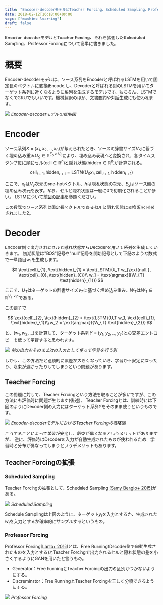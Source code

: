 ```yaml
---
title: "Encoder-decoderモデルとTeacher Forcing、Scheduled Sampling、Professor Forcing"
date: 2018-02-12T16:18:00+09:00
tags: ["machine-learning"]
draft: false
---
```



Encoder-decoderモデルとTeacher Forcing、それを拡張したScheduled Sampling、Professor Forcingについて簡単に書きました。

# 概要
Encoder-decoderモデルは、ソース系列をEncoderと呼ばれるLSTMを用いて固定長のベクトルに変換(Encode)し、Decoderと呼ばれる別のLSTMを用いてターゲット系列に近くなるように系列を生成するモデルです。もちろん、LSTMでなくてGRUでもいいです。機械翻訳のほか、文書要約や対話生成にも使われます。


![](/static/images/enc-dec/encdec.png)
<em>Encoder-decoderモデルの概略図</em>




# Encoder
ソース系列$X = (x_1, x_2, \dots, x_S)$が与えられたとき、ソースの辞書サイズ$V_S$に基づく埋め込み重み$U_S \in \mathbb{R}^{E_S \times V_S}$により、埋め込み表現へと変換され、各タイムスタンプ毎に順にセル($\text{cell} \in \mathbb{R}^{h}$)と隠れ状態($\text{hidden} \in \mathbb{R}^{h}$)が計算される。


$$
\text{cell}_{t+1}, \text{hidden}_{t+1} = \text{LSTM}(U_Sx_t, \text{cell}_{t+1}, \text{hidden}_{t+1})
$$



ここで、$x_t$は$V_S$次元のone-hotベクトル、$h$は隠れ状態の次元、$E_S$はソース側の埋め込み次元を表す。なお、セルと隠れ状態は一般に0で初期化されることが多い。
LSTMについて[前回の記事](../nnabla-lstm)を参照ください。

この段階でソース系列は固定長ベクトルであるセルと隠れ状態に変換(Encode)されました2。

# Decoder
Encoder側で出力されたセルと隠れ状態からDecoderを用いて系列を生成していきます。
初期状態は"BOS"記号や"null"記号を開始記号として下記のような数式で一単語目$w_1$を生成します。


$$
\text{cell}_{1}, \text{hidden}_{1} = \text{LSTM}(U_T w_{\text{null}}, \text{cell}_{0}, \text{hidden}_{0})\\ 
w_1 = \text{argmax}({W_{T} \text{hidden}_{1}})
$$


ここで、$U_T$はターゲットの辞書サイズ$V_T$に基づく埋め込み重み、$W_T$は$W_T \in \mathbb{R}^{V_T \times h}$である。

この調子で


$$
\text{cell}_{2}, \text{hidden}_{2} = \text{LSTM}(U_T w_1, \text{cell}_{1}, \text{hidden}_{1})\\ 
w_2 = \text{argmax}({W_{T} \text{hidden}_{2}})
$$


と、$(w_1, w_2, \dots)$を計算して、ターゲット系列$Y = (y_1, y_2, \dots, y_T)$との交差エントロピーを使って学習すると思われます。


![](/static/images/enc-dec/without-teacher-forcing.png)
<em>前の出力をそのまま次の入力として使って学習を行う例</em>


しかし、この方法だと連鎖的に誤差が大きくなっていき、学習が不安定になったり、収束が遅かったりしてしまうという問題があります。

## Teacher Forcing
この問題に対して、Teacher Forcingという方法を取ることが多いですが、この方法にも評価時に問題が生じます(後述)。
Teacher Forcingとは、訓練時には下図のようにDecoder側の入力にはターゲット系列$Y$をそのまま使うというものです。


![](/static/images/enc-dec/teacher-forcing.png)
<em>Encoder-decoderモデルにおけるTeacher Forcingの概略図</em>


こうすることによって学習が安定し、収束が早くなるというメリットがありますが、
逆に、評価時はDecoderの入力が自動生成されたものが使われるため、学習時と分布が異なってしまうというデメリットもあります。


## Teacher Forcingの拡張

### Scheduled Sampling
Teacher Forcingの拡張として、Scheduled Sampling [[Samy Bengio+ 2015]](https://arxiv.org/abs/1506.03099)がある。


![](/static/images/enc-dec/scheduled-sampling.png)
<em>Scheduled Sampling</em>


Schedule Samplingは上図のように、ターゲット$y_t$を入力とするか、生成された$w_t$を入力とするか確率的にサンプルするというもの。

### Professor Forcing
Professor Forcing[[Lamb+ 2016]](https://arxiv.org/abs/1610.09038)とは、Free Running(Decoder側で自動生成されたものを入力とする)とTeacher Forcingで出力されるセルと隠れ状態の差を小さくするようにGANを用いたと言うもの。

- Generator：Free RunningとTeacher Forcingの出力の区別がつかないようにする。
- Discreminator：Free RunningとTeacher Forcingを正しく分類できるようにする。


![](/static/images/enc-dec/professor-forcing.png)
<em>Professor Forcing</em>






